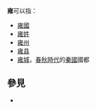 '''雍'''可以指：

* [[雍國|雍國]]
* [[雍姓|雍姓]]
* [[雍州|雍州]]
* [[雍县|雍县]]
* [[雍城|雍城]]，[[春秋時代|春秋時代]]<span data-darkreader-inline-color="">的</span>[[秦国|秦國]]<span data-darkreader-inline-color="">國都</span>

== 參見 ==
{{Wiktionary|雍}}
* {{Lookfrom|雍}}

{{disambig|Y|Cat=一字消歧义}}